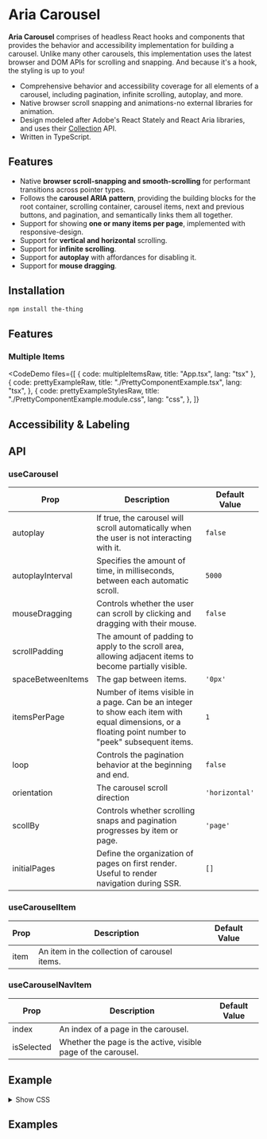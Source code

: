 




# Aria Carousel

<Composed />

**Aria Carousel** comprises of headless React hooks and components that provides the behavior and accessibility implementation for building a carousel. Unlike many other carousels, this implementation uses the latest browser and DOM APIs for scrolling and snapping. And because it's a hook, the styling is up to you!

- Comprehensive behavior and accessibility coverage for all elements of a carousel, including pagination, infinite scrolling, autoplay, and more.
- Native browser scroll snapping and animations-no external libraries for animation.
- Design modeled after Adobe's React Stately and React Aria libraries, and uses their [Collection][collection] API.
- Written in TypeScript.

## Features

- Native **browser scroll-snapping and smooth-scrolling** for performant transitions across pointer types.
- Follows the **carousel ARIA pattern**, providing the building blocks for the root container, scrolling container, carousel items, next and previous buttons, and pagination, and semantically links them all together.
- Support for showing **one or many items per page**, implemented with responsive-design.
- Support for **vertical and horizontal** scrolling.
- Support for **infinite scrolling**.
- Support for **autoplay** with affordances for disabling it.
- Support for **mouse dragging**.

## Installation

```sh
npm install the-thing
```

## Features

### Multiple Items

<CodeDemo
  files={[
    { code: multipleItemsRaw, title: "App.tsx", lang: "tsx" },
    {
      code: prettyExampleRaw,
      title: "./PrettyComponentExample.tsx",
      lang: "tsx",
    },
    {
      code: prettyExampleStylesRaw,
      title: "./PrettyComponentExample.module.css",
      lang: "css",
    },
  ]}
>
  <MultipleItems />
</CodeDemo>

## Accessibility & Labeling

## API

### useCarousel

| Prop              | Description                                                                                                                                          | Default Value  |
| ----------------- | ---------------------------------------------------------------------------------------------------------------------------------------------------- | -------------- |
| autoplay          | If true, the carousel will scroll automatically when the user is not interacting with it.                                                            | `false`        |
| autoplayInterval  | Specifies the amount of time, in milliseconds, between each automatic scroll.                                                                        | `5000`         |
| mouseDragging     | Controls whether the user can scroll by clicking and dragging with their mouse.                                                                      | `false`        |
| scrollPadding     | The amount of padding to apply to the scroll area, allowing adjacent items to become partially visible.                                              |                |
| spaceBetweenItems | The gap between items.                                                                                                                               | `'0px'`        |
| itemsPerPage      | Number of items visible in a page. Can be an integer to show each item with equal dimensions, or a floating point number to "peek" subsequent items. | `1`            |
| loop              | Controls the pagination behavior at the beginning and end.                                                                                           | `false`        |
| orientation       | The carousel scroll direction                                                                                                                        | `'horizontal'` |
| scollBy           | Controls whether scrolling snaps and pagination progresses by item or page.                                                                          | `'page'`       |
| initialPages      | Define the organization of pages on first render. Useful to render navigation during SSR.                                                            | `[]`           |

### useCarouselItem

| Prop | Description                                  | Default Value |
| ---- | -------------------------------------------- | ------------- |
| item | An item in the collection of carousel items. |               |

### useCarouselNavItem

| Prop       | Description                                                   | Default Value |
| ---------- | ------------------------------------------------------------- | ------------- |
| index      | An index of a page in the carousel.                           |               |
| isSelected | Whether the page is the active, visible page of the carousel. |               |

## Example

<LiveDemo code={basicExampleRaw} />

<details>
<summary>Show CSS</summary>

```css
.root {
  display: flex;
  justify-content: center;
  flex-direction: column;
  gap: 16px;
}
.scroller {
  display: grid;
  overflow: auto;
  scroll-snap-type: x mandatory;
  grid-auto-flow: column;
  scrollbar-width: none;
}
.item {
  background-color: rgb(186, 230, 253);
  aspect-ratio: 16 / 9;
  display: flex;
  justify-content: center;
  align-items: center;
}
.item:nth-child(even) {
  background-color: rgb(221, 214, 254);
}
.buttons {
  display: flex;
  justify-content: center;
  gap: 8px;
}
.tabs {
  display: flex;
  justify-content: center;
  gap: 16px;
}
.tab[aria-selected] {
  background-color: darkgrey;
}
```

</details>

## Examples

[collection]: https://react-spectrum.adobe.com/react-aria/collections.html
